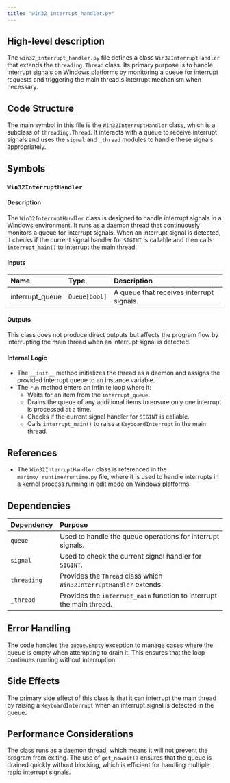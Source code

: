 ```yaml
---
title: "win32_interrupt_handler.py"
---
```


## High-level description

The `win32_interrupt_handler.py` file defines a class `Win32InterruptHandler` that extends the `threading.Thread` class. Its primary purpose is to handle interrupt signals on Windows platforms by monitoring a queue for interrupt requests and triggering the main thread's interrupt mechanism when necessary.

## Code Structure

The main symbol in this file is the `Win32InterruptHandler` class, which is a subclass of `threading.Thread`. It interacts with a queue to receive interrupt signals and uses the `signal` and `_thread` modules to handle these signals appropriately.

## Symbols

### `Win32InterruptHandler`
#### Description
The `Win32InterruptHandler` class is designed to handle interrupt signals in a Windows environment. It runs as a daemon thread that continuously monitors a queue for interrupt signals. When an interrupt signal is detected, it checks if the current signal handler for `SIGINT` is callable and then calls `interrupt_main()` to interrupt the main thread.

#### Inputs
| Name            | Type          | Description                                  |
|:----------------|:--------------|:---------------------------------------------|
| interrupt_queue | `Queue[bool]` | A queue that receives interrupt signals.     |

#### Outputs
This class does not produce direct outputs but affects the program flow by interrupting the main thread when an interrupt signal is detected.

#### Internal Logic
- The `__init__` method initializes the thread as a daemon and assigns the provided interrupt queue to an instance variable.
- The `run` method enters an infinite loop where it:
  - Waits for an item from the `interrupt_queue`.
  - Drains the queue of any additional items to ensure only one interrupt is processed at a time.
  - Checks if the current signal handler for `SIGINT` is callable.
  - Calls `interrupt_main()` to raise a `KeyboardInterrupt` in the main thread.

## References

- The `Win32InterruptHandler` class is referenced in the `marimo/_runtime/runtime.py` file, where it is used to handle interrupts in a kernel process running in edit mode on Windows platforms.

## Dependencies

| Dependency | Purpose                                                                 |
|:-----------|:------------------------------------------------------------------------|
| `queue`    | Used to handle the queue operations for interrupt signals.              |
| `signal`   | Used to check the current signal handler for `SIGINT`.                  |
| `threading`| Provides the `Thread` class which `Win32InterruptHandler` extends.      |
| `_thread`  | Provides the `interrupt_main` function to interrupt the main thread.    |

## Error Handling

The code handles the `queue.Empty` exception to manage cases where the queue is empty when attempting to drain it. This ensures that the loop continues running without interruption.

## Side Effects

The primary side effect of this class is that it can interrupt the main thread by raising a `KeyboardInterrupt` when an interrupt signal is detected in the queue.

## Performance Considerations

The class runs as a daemon thread, which means it will not prevent the program from exiting. The use of `get_nowait()` ensures that the queue is drained quickly without blocking, which is efficient for handling multiple rapid interrupt signals.